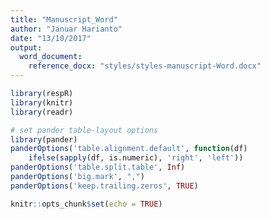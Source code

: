 ```yaml
---
title: "Manuscript_Word"
author: "Januar Harianto"
date: "13/10/2017"
output: 
  word_document:
    reference_docx: "styles/styles-manuscript-Word.docx"
---
```


```r
library(respR)
library(knitr)
library(readr)

# set pander table-layout options
library(pander)
panderOptions('table.alignment.default', function(df)
    ifelse(sapply(df, is.numeric), 'right', 'left'))
panderOptions('table.split.table', Inf)
panderOptions('big.mark', ",")
panderOptions('keep.trailing.zeros', TRUE)

knitr::opts_chunk$set(echo = TRUE)
```



